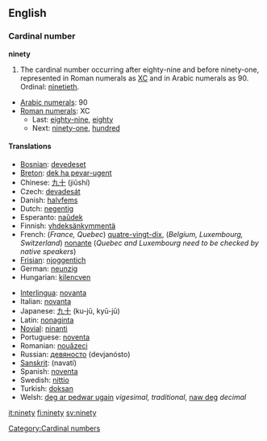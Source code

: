 ==English==

===Cardinal number===
'''ninety'''
# The cardinal number occurring after eighty-nine and before ninety-one, represented in Roman numerals as [[XC]] and in Arabic numerals as 90.  Ordinal: [[ninetieth]].
*[[w:Arabic numerals|Arabic numerals]]: 90
*[[w:Roman numerals|Roman numerals]]: XC
**Last: [[eighty-nine]], [[eighty]]
**Next: [[ninety-one]], [[hundred]]

====Translations====
{{top}}
*[[Bosnian]]: [[devedeset]]
*[[Breton]]: [[dek ha pevar-ugent]]
*Chinese: [[九十]] (jiǔshí)
*Czech: [[devadesát]]
*Danish: [[halvfems]]
*Dutch: [[negentig]] {{f}}
*Esperanto: [[naŭdek]]
*Finnish: [[yhdeksänkymmentä]]
*French: (''France, Quebec'') [[quatre-vingt-dix]], (''Belgium, Luxembourg, Switzerland'') [[nonante]] (''Quebec and Luxembourg need to be checked by native speakers'')
*[[Frisian]]: [[njoggentich]]
*German: [[neunzig]] {{f}}
*Hungarian: [[kilencven]]
{{mid}}
*[[Interlingua]]: [[novanta]]
*Italian: [[novanta]]
*Japanese: [[九十]] (ku-jū, kyū-jū)
*Latin: [[nonaginta]]
*[[Novial]]: [[ninanti]]
*Portuguese: [[noventa]]
*Romanian: [[nouăzeci]]
*Russian: [[девяносто]] (devjanósto)
*[[Sanskrit]]: (navatí)
*Spanish: [[noventa]]
*Swedish: [[nittio]]
*Turkish: [[doksan]]
*Welsh: [[deg ar pedwar ugain]] ''vigesimal, traditional'', [[naw deg]] ''decimal''
{{bottom}}

[[Category:Cardinal numbers]]

[[it:ninety]]
[[fi:ninety]]
[[sv:ninety]]